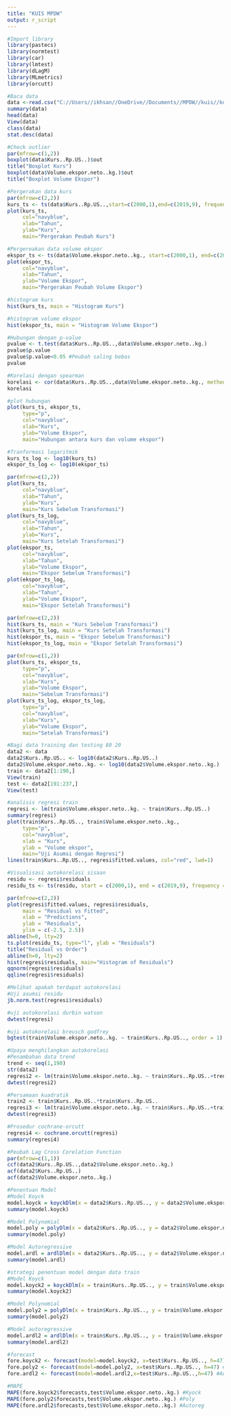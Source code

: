 ---
title: "KUIS MPDW"
output: r_script
---
```{r}
#Import library
library(pastecs)
library(normtest)
library(car)
library(lmtest)
library(dLagM)
library(MLmetrics)
library(orcutt)
```

```{r}
#Baca data
data <-read.csv("C://Users//ikhsan//OneDrive//Documents//MPDW//kuis//kuis.csv")
summary(data)
head(data)
View(data)
class(data)
stat.desc(data)
```

```{r}
#Check outlier
par(mfrow=c(1,2))
boxplot(data$Kurs..Rp.US..)$out
title("Boxplot Kurs")
boxplot(data$Volume.ekspor.neto..kg.)$out
title("Boxplot Volume Ekspor")
```

```{r}
#Pergerakan data kurs
par(mfrow=c(2,2))
kurs_ts <- ts(data$Kurs..Rp.US..,start=c(2000,1),end=c(2019,9), frequency = 12)
plot(kurs_ts, 
     col="navyblue", 
     xlab="Tahun", 
     ylab="Kurs",
     main="Pergerakan Peubah Kurs")

#Pergereakan data volume ekspor
ekspor_ts <- ts(data$Volume.ekspor.neto..kg., start=c(2000,1), end=c(2019, 9), frequency = 12)
plot(ekspor_ts, 
     col="navyblue", 
     xlab="Tahun", 
     ylab="Volume Ekspor",
     main="Pergerakan Peubah Volume Ekspor")

#histogram kurs
hist(kurs_ts, main = "Histogram Kurs")

#histogram volume ekspor
hist(ekspor_ts, main = "Histogram Volume Ekspor")
```

```{r}
#Hubungan dengan p-value
pvalue <- t.test(data$Kurs..Rp.US..,data$Volume.ekspor.neto..kg.)
pvalue$p.value
pvalue$p.value<0.05 #Peubah saling bebas
pvalue

#Korelasi dengan spearman
korelasi <- cor(data$Kurs..Rp.US..,data$Volume.ekspor.neto..kg., method = "pearson")
korelasi

#plot hubungan
plot(kurs_ts, ekspor_ts,
     type="p",
     col="navyblue", 
     xlab="Kurs", 
     ylab="Volume Ekspor", 
     main="Hubungan antara kurs dan volume ekspor")
```

```{r}
#Tranformasi logaritmik
kurs_ts_log <- log10(kurs_ts)
ekspor_ts_log <- log10(ekspor_ts)

par(mfrow=c(2,2))
plot(kurs_ts, 
     col="navyblue", 
     xlab="Tahun", 
     ylab="Kurs",
     main="Kurs Sebelum Transformasi")
plot(kurs_ts_log, 
     col="navyblue", 
     xlab="Tahun", 
     ylab="Kurs",
     main="Kurs Setelah Transformasi")
plot(ekspor_ts, 
     col="navyblue", 
     xlab="Tahun", 
     ylab="Volume Ekspor",
     main="Ekspor Sebelum Transformasi")
plot(ekspor_ts_log, 
     col="navyblue", 
     xlab="Tahun", 
     ylab="Volume Ekspor",
     main="Ekspor Setelah Transformasi")

par(mfrow=c(2,2))
hist(kurs_ts, main = "Kurs Sebelum Transformasi")
hist(kurs_ts_log, main = "Kurs Setelah Transformasi")
hist(ekspor_ts, main = "Ekspor Sebelum Transformasi")
hist(ekspor_ts_log, main = "Ekspor Setelah Transformasi")

par(mfrow=c(1,2))
plot(kurs_ts, ekspor_ts,
     type="p",
     col="navyblue", 
     xlab="Kurs", 
     ylab="Volume Ekspor", 
     main="Sebelum Transformasi")
plot(kurs_ts_log, ekspor_ts_log,
     type="p",
     col="navyblue", 
     xlab="Kurs", 
     ylab="Volume Ekspor", 
     main="Setelah Transformasi")
```

```{r}
#Bagi data training dan testing 80 20
data2 <- data
data2$Kurs..Rp.US.. <- log10(data2$Kurs..Rp.US..)
data2$Volume.ekspor.neto..kg. <- log10(data2$Volume.ekspor.neto..kg.)
train <- data2[1:190,]
View(train)
test <- data2[191:237,]
View(test)
```

```{r}
#analisis regresi train
regresi <- lm(train$Volume.ekspor.neto..kg. ~ train$Kurs..Rp.US..)
summary(regresi)
plot(train$Kurs..Rp.US.., train$Volume.ekspor.neto..kg., 
     type="p", 
     col="navyblue", 
     xlab = "Kurs", 
     ylab = "Volume ekspor", 
     main="Uji Asumsi dengan Regresi")
lines(train$Kurs..Rp.US.., regresi$fitted.values, col="red", lwd=1)
```

```{r}
#Visualisasi autokorelasi sisaan
residu <- regresi$residuals
residu_ts <- ts(residu, start = c(2000,1), end = c(2019,9), frequency = 12)

par(mfrow=c(2,2))
plot(regresi$fitted.values, regresi$residuals,
     main = "Residual vs Fitted",
     xlab = "Predictions", 
     ylab = "Residuals", 
     ylim = c(-2.5, 2.5))
abline(h=0, lty=2)
ts.plot(residu_ts, type="l", ylab = "Residuals")
title("Residual vs Order")
abline(h=0, lty=2)
hist(regresi$residuals, main="Histogram of Residuals")
qqnorm(regresi$residuals)
qqline(regresi$residuals)
```

```{r}
#Melihat apakah terdapat autokorelasi
#Uji asumsi residu
jb.norm.test(regresi$residuals)

#uji autokorelasi durbin watson
dwtest(regresi)

#uji autokorelasi breusch godfrey
bgtest(train$Volume.ekspor.neto..kg. ~ train$Kurs..Rp.US.., order = 1)
```

```{r}
#Upaya menghilangkan autokorelasi
#Penambahan data trend
trend <- seq(1,190)
str(data2)
regresi2 <- lm(train$Volume.ekspor.neto..kg. ~ train$Kurs..Rp.US..+trend)
dwtest(regresi2)

#Persamaan kuadratik
train2 <- train$Kurs..Rp.US..*train$Kurs..Rp.US..
regresi3 <- lm(train$Volume.ekspor.neto..kg. ~ train$Kurs..Rp.US..+train2)
dwtest(regresi3)

#Prosedur cochrane-orcutt
regresi4 <- cochrane.orcutt(regresi)
summary(regresi4)
```

```{r}
#Peubah Lag Cross Corelation Function
par(mfrow=c(1,1))
ccf(data2$Kurs..Rp.US..,data2$Volume.ekspor.neto..kg.)
acf(data2$Kurs..Rp.US..)
acf(data2$Volume.ekspor.neto..kg.)
```

```{r}
#Penentuan Model
#Model Koyck
model.koyck = koyckDlm(x = data2$Kurs..Rp.US.., y = data2$Volume.ekspor.neto..kg.)
summary(model.koyck)

#Model Polynomial
model.poly = polyDlm(x = data2$Kurs..Rp.US.., y = data2$Volume.ekspor.neto..kg., q=5, k=2, show.beta = T)
summary(model.poly)

#Model Autoregressive
model.ardl = ardlDlm(x = data2$Kurs..Rp.US.., y = data2$Volume.ekspor.neto..kg., p = 1, q = 1)
summary(model.ardl)
```


```{r}
#strategi penentuan model dengan data train
#Model Koyck
model.koyck2 = koyckDlm(x = train$Kurs..Rp.US.., y = train$Volume.ekspor.neto..kg.)
summary(model.koyck2)

#Model Polynomial
model.poly2 = polyDlm(x = train$Kurs..Rp.US.., y = train$Volume.ekspor.neto..kg.,q=5,k=2,show.beta = T)
summary(model.poly2)

#Model autoregressive
model.ardl2 = ardlDlm(x = train$Kurs..Rp.US.., y = train$Volume.ekspor.neto..kg., p=1, q=1)
summary(model.ardl2)

#forecast
fore.koyck2 <- forecast(model=model.koyck2, x=test$Kurs..Rp.US.., h=47) #Kyock
fore.poly2 <- forecast(model=model.poly2, x=test$Kurs..Rp.US.., h=47) #Poly
fore.ardl2 <- forecast(model=model.ardl2,x=test$Kurs..Rp.US..,h=47) #Autoreg

#MAPE
MAPE(fore.koyck2$forecasts,test$Volume.ekspor.neto..kg.) #Kyock
MAPE(fore.poly2$forecasts,test$Volume.ekspor.neto..kg.) #Poly
MAPE(fore.ardl2$forecasts,test$Volume.ekspor.neto..kg.) #Autoreg
```

